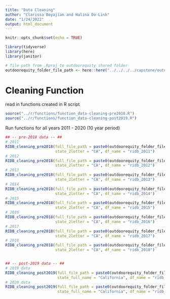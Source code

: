 ```yaml
---
title: "Data Cleaning"
author: "Clarissa Boyajian and Halina Do-Linh"
date: "1/24/2022"
output: html_document
---
```


```r
knitr::opts_chunk$set(echo = TRUE)

library(tidyverse)
library(here)
library(janitor)

# file path from .Rproj to outdoorequity shared folder
outdoorequity_folder_file_path <- here::here("../../../../capstone/outdoorequity/")
```

# Cleaning Function

read in functions created in R script
```r
source("../r/functions/function_data-cleaning-pre2018.R")
source("../r/functions/function_data-cleaning-post2019.R")
```

Run functions for all years 2011 - 2020 (10 year period)
```r
## -- pre-2018 data -- ##
# 2011
RIDB_cleaning_pre2018(full_file_path = paste0(outdoorequity_folder_file_path, "data/2011.csv"), 
                      state_2letter = "CA", df_name = "ridb_2011")
# 2012
RIDB_cleaning_pre2018(full_file_path = paste0(outdoorequity_folder_file_path, "data/2012.csv"), 
                      state_2letter = "CA", df_name = "ridb_2012")
# 2013
RIDB_cleaning_pre2018(full_file_path = paste0(outdoorequity_folder_file_path, "data/2013.csv"), 
                      state_2letter = "CA", df_name = "ridb_2013")
# 2014
RIDB_cleaning_pre2018(full_file_path = paste0(outdoorequity_folder_file_path, "data/2014.csv"), 
                      state_2letter = "CA", df_name = "ridb_2014")
# 2015
RIDB_cleaning_pre2018(full_file_path = paste0(outdoorequity_folder_file_path, "data/2015.csv"), 
                      state_2letter = "CA", df_name = "ridb_2015")
# 2016
RIDB_cleaning_pre2018(full_file_path = paste0(outdoorequity_folder_file_path, "data/2016.csv"), 
                      state_2letter = "CA", df_name = "ridb_2016")
# 2017
RIDB_cleaning_pre2018(full_file_path = paste0(outdoorequity_folder_file_path, "data/2017.csv"), 
                      state_2letter = "CA", df_name = "ridb_2017")
# 2018
RIDB_cleaning_pre2018(full_file_path = paste0(outdoorequity_folder_file_path, "data/reservations2018.csv"), 
                      state_2letter = "CA", df_name = "ridb_2018")


## -- post-2019 data -- ##
# 2019 data
RIDB_cleaning_post2019(full_file_path = paste0(outdoorequity_folder_file_path, "data/reservations2019.csv"), 
                       state_full_name = "California", df_name = "ridb_2019")
# 2020 data
RIDB_cleaning_post2019(full_file_path = paste0(outdoorequity_folder_file_path, "data/FY20-historical-reservations-full.csv"), 
                       state_full_name = "California", df_name = "ridb_2020")
```

